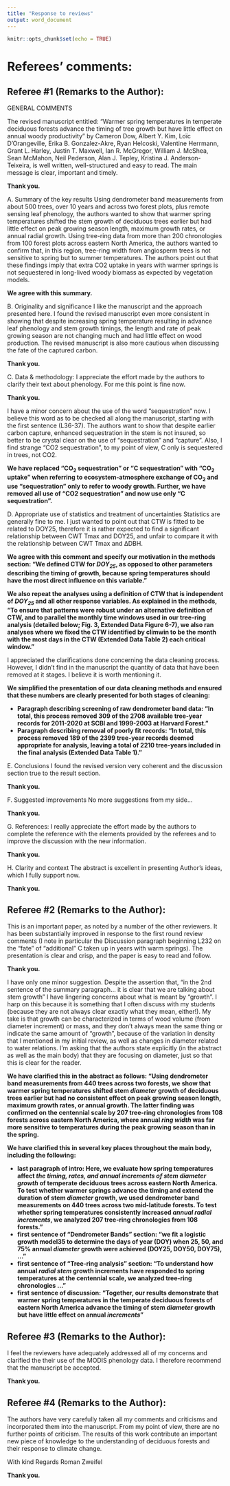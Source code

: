```yaml
---
title: "Response to reviews"
output: word_document
---
```


```r
knitr::opts_chunk$set(echo = TRUE)
```

# Referees' comments:

## Referee #1 (Remarks to the Author):

GENERAL COMMENTS

The revised manuscript entitled: “Warmer spring temperatures in temperate deciduous forests advance the timing of tree growth but have little effect on annual woody productivity” by Cameron Dow, Albert Y. Kim, Loïc D’Orangeville, Erika B. Gonzalez-Akre, Ryan Helcoski, Valentine Herrmann, Grant L. Harley, Justin T. Maxwell, Ian R. McGregor, William J. McShea, Sean McMahon, Neil Pederson, Alan J. Tepley, Kristina J. Anderson-Teixeira, is well written, well-structured and easy to read. The main message is clear, important and timely.

**Thank you.**

A. Summary of the key results
Using dendrometer band measurements from about 500 trees, over 10 years and across two forest plots, plus remote sensing leaf phenology, the authors wanted to show that warmer spring temperatures shifted the stem growth of deciduous trees earlier but had little effect on peak growing season length, maximum growth rates, or annual radial growth. Using tree-ring data from more than 200 chronologies from 100 forest plots across eastern North America, the authors wanted to confirm that, in this region, tree-ring width from angiosperm trees is not sensitive to spring but to summer temperatures. The authors point out that these findings imply that extra CO2 uptake in years with warmer springs is not sequestered in long-lived woody biomass as expected by vegetation models.

**We agree with this summary.**

B. Originality and significance
I like the manuscript and the approach presented here. I found the revised manuscript even more consistent in showing that despite increasing spring temperature resulting in advance leaf phenology and stem growth timings, the length and rate of peak growing season are not changing much and had little effect on wood production. The revised manuscript is also more cautious when discussing the fate of the captured carbon.

**Thank you.**

C. Data & methodology:
I appreciate the effort made by the authors to clarify their text about phenology. For me this point is fine now.

**Thank you.**

I have a minor concern about the use of the word “sequestration” now. I believe this word as to be checked all along the manuscript, starting with the first sentence (L36-37). The authors want to show that despite earlier carbon capture, enhanced sequestration in the stem is not insured, so better to be crystal clear on the use of “sequestration” and “capture”. Also, I find strange “CO2 sequestration”, to my point of view, C only is sequestered in trees, not CO2.

**We have replaced "CO~2~ sequestration" or "C sequestration" with "CO~2~ uptake" when referring to ecosystem-atmosphere exchange of CO~2~ and use "sequestration" only to refer to woody growth. Further, we have removed all use of “CO2 sequestration” and now use only  “C sequestration”.**

D. Appropriate use of statistics and treatment of uncertainties
Statistics are generally fine to me.
I just wanted to point out that CTW is fitted to be related to DOY25, therefore it is rather expected to find a significant relationship between CWT Tmax and DOY25, and unfair to compare it with the relationship between CWT Tmax and ∆DBH.

**We agree with this comment and specify our motivation in the methods section: "We defined CTW for *DOY~25~*, as opposed to other parameters describing the timing of growth, because spring temperatures should have the most direct influence on this variable."**

**We also repeat the analyses using a definition of CTW that is independent of *DOY~25~* and all other response variables. As explained in the methods, "To ensure that patterns were robust under an alternative definition of CTW, and to parallel the monthly time windows used in our tree-ring analysis (detailed below; Fig. 3, Extended Data Figure 6-7), we also ran analyses where we fixed the CTW identified by climwin to be the month with the most days in the CTW (Extended Data Table 2) each critical window."** 

I appreciated the clarifications done concerning the data cleaning process. However, I didn’t find in the manuscript the quantity of data that have been removed at it stages. I believe it is worth mentioning it.

**We simplified the presentation of our data cleaning methods and ensured that these numbers are clearly presented for both stages of cleaning:**

- **Paragraph describing screening of raw dendrometer band data: "In total, this process removed 309 of the 2708 available tree-year records for 2011-2020 at SCBI and 1999-2003 at Harvard Forest."**
- **Paragraph describing removal of poorly fit records: "In total, this process removed 189 of the 2399 tree-year records deemed appropriate for analysis, leaving a total of 2210 tree-years included in the final analysis (Extended Data Table 1)."**


E. Conclusions
I found the revised version very coherent and the discussion section true to the result section.

**Thank you.**

F. Suggested improvements
No more suggestions from my side…

**Thank you.**

G. References:
I really appreciate the effort made by the authors to complete the reference with the elements provided by the referees and to improve the discussion with the new information.

**Thank you.**

H. Clarity and context
The abstract is excellent in presenting Author’s ideas, which I fully support now.

**Thank you.**


## Referee #2 (Remarks to the Author):

This is an important paper, as noted by a number of the other reviewers. It has been substantially improved in response to the first round review comments (I note in particular the Discussion paragraph beginning L232 on the “fate” of “additional” C taken up in years with warm springs). The presentation is clear and crisp, and the paper is easy to read and follow. 

**Thank you.**

I have only one minor suggestion. Despite the assertion that, “in the 2nd sentence of the summary paragraph… it is clear that we are talking about stem growth” I have lingering concerns about what is meant by “growth”. I harp on this because it is something that I often discuss with my students (because they are not always clear exactly what they mean, either!). My take is that growth can be characterized in terms of wood volume (from diameter increment) or mass, and they don’t always mean the same thing or indicate the same amount of “growth”, because of the variation in density that I mentioned in my initial review, as well as changes in diameter related to water relations. I’m asking that the authors state explicitly (in the abstract as well as the main body) that they are focusing on diameter, just so that this is clear for the reader. 

**We have clarified this in the abstract as follows: "Using dendrometer band measurements from 440 trees across two forests, we show that warmer spring temperatures shifted stem *diameter* growth of deciduous trees earlier but had no consistent effect on peak growing season length, maximum growth rates, or annual growth. The latter finding was confirmed on the centennial scale by 207 tree-ring chronologies from 108 forests across eastern North America, where annual *ring width* was far more sensitive to temperatures during the peak growing season than in the spring.**

**We have clarified this in several key places throughout the main body, including the following:**

- **last paragraph of intro: Here, we evaluate how spring temperatures affect *the timing, rates, and annual increments of stem diameter growth* of temperate deciduous trees across eastern North America. To test whether warmer springs advance the timing and extend the duration of stem *diameter* growth, we used dendrometer band measurements on 440 trees across two mid-latitude forests. To test whether spring temperatures consistently increased *annual radial increments*, we analyzed 207 tree-ring chronologies from 108 forests."**
- **first sentence of "Dendrometer Bands" section: "we fit a logistic growth model35 to determine the days of year (DOY) when 25, 50, and 75% annual *diameter* growth were achieved (DOY25, DOY50, DOY75), ..."**
- **first sentence of "Tree-ring analysis" section: "To understand how annual *radial stem* growth increments have responded to spring temperatures at the centennial scale, we analyzed tree-ring chronologies ..."**
- **first sentence of discussion: "Together, our results demonstrate that warmer spring temperatures in the temperate deciduous forests of eastern North America advance the timing of stem *diameter* growth but have little effect on annual *increments*"**

## Referee #3 (Remarks to the Author):

I feel the reviewers have adequately addressed all of my concerns and clarified the their use of the MODIS phenology data. I therefore recommend that the manuscript be accepted.

**Thank you.**


## Referee #4 (Remarks to the Author):

The authors have very carefully taken all my comments and criticisms and incorporated them into the manuscript. From my point of view, there are no further points of criticism.
The results of this work contribute an important new piece of knowledge to the understanding of deciduous forests and their response to climate change.

With kind Regards
Roman Zweifel

**Thank you.**
